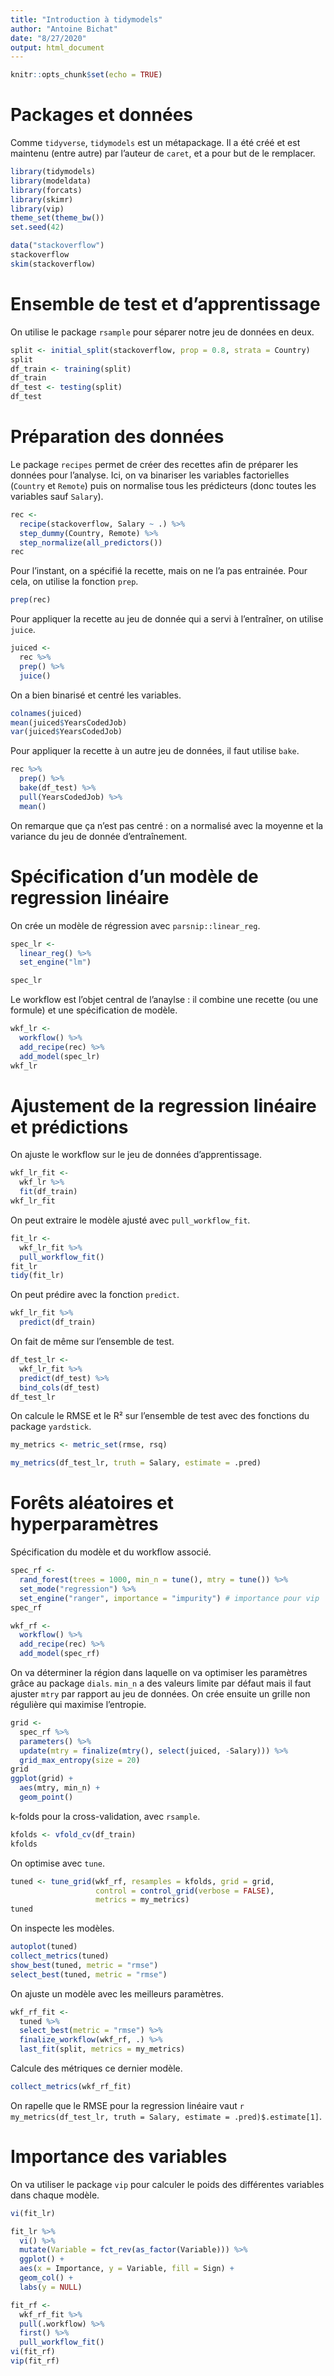 ```yaml
---
title: "Introduction à tidymodels"
author: "Antoine Bichat"
date: "8/27/2020"
output: html_document
---
```


```r
knitr::opts_chunk$set(echo = TRUE)
```

# Packages et données

Comme `tidyverse`, `tidymodels` est un métapackage. Il a été créé et est maintenu (entre autre) par l'auteur de `caret`, et a pour but de le remplacer.

```r
library(tidymodels)
library(modeldata)
library(forcats)
library(skimr)
library(vip)
theme_set(theme_bw())
set.seed(42)
```

```r
data("stackoverflow")
stackoverflow
skim(stackoverflow)
```


# Ensemble de test et d'apprentissage

On utilise le package `rsample` pour séparer notre jeu de données en deux.

```r
split <- initial_split(stackoverflow, prop = 0.8, strata = Country)
split
df_train <- training(split)
df_train
df_test <- testing(split)
df_test
```

# Préparation des données

Le package `recipes` permet de créer des recettes afin de préparer les données pour l'analyse. Ici, on va binariser les variables factorielles (`Country` et `Remote`) puis on normalise tous les prédicteurs (donc toutes les variables sauf `Salary`).

```r
rec <-
  recipe(stackoverflow, Salary ~ .) %>%
  step_dummy(Country, Remote) %>%
  step_normalize(all_predictors())
rec
```

Pour l'instant, on a spécifié la recette, mais on ne l'a pas entrainée. Pour cela, on utilise la fonction `prep`.

```r
prep(rec)
```

Pour appliquer la recette au jeu de donnée qui a servi à l'entraîner, on utilise `juice`.

```r
juiced <-
  rec %>%
  prep() %>%
  juice()
```

On a bien binarisé et centré les variables.

```r
colnames(juiced)
mean(juiced$YearsCodedJob)
var(juiced$YearsCodedJob)
```

Pour appliquer la recette à un autre jeu de données, il faut utilise `bake`.  

```r
rec %>%
  prep() %>%
  bake(df_test) %>% 
  pull(YearsCodedJob) %>% 
  mean()
```

On remarque que ça n'est pas centré : on a normalisé avec la moyenne et la variance du jeu de donnée d'entraînement.

# Spécification d'un modèle de regression linéaire

On crée un modèle de régression avec `parsnip::linear_reg`. 

```r
spec_lr <-
  linear_reg() %>%
  set_engine("lm")

spec_lr
```

Le workflow est l'objet central de l'anaylse : il combine une recette (ou une formule) et une spécification de modèle.

```r
wkf_lr <-
  workflow() %>%
  add_recipe(rec) %>%
  add_model(spec_lr)
wkf_lr
```

# Ajustement de la regression linéaire et prédictions

On ajuste le workflow sur le jeu de données d'apprentissage.

```r
wkf_lr_fit <-
  wkf_lr %>%
  fit(df_train)
wkf_lr_fit
```

On peut extraire le modèle ajusté avec `pull_workflow_fit`.

```r
fit_lr <-
  wkf_lr_fit %>%
  pull_workflow_fit()
fit_lr 
tidy(fit_lr)
```

On peut prédire avec la fonction `predict`.

```r
wkf_lr_fit %>%
  predict(df_train)
```

On fait de même sur l'ensemble de test.

```r
df_test_lr <-
  wkf_lr_fit %>%
  predict(df_test) %>%
  bind_cols(df_test)
df_test_lr
```

On calcule le RMSE et le R² sur l'ensemble de test avec des fonctions du package `yardstick`.

```r
my_metrics <- metric_set(rmse, rsq)

my_metrics(df_test_lr, truth = Salary, estimate = .pred)
```


# Forêts aléatoires et hyperparamètres

Spécification du modèle et du workflow associé.

```r
spec_rf <-
  rand_forest(trees = 1000, min_n = tune(), mtry = tune()) %>%
  set_mode("regression") %>%
  set_engine("ranger", importance = "impurity") # importance pour vip
spec_rf

wkf_rf <-
  workflow() %>%
  add_recipe(rec) %>%
  add_model(spec_rf)
```

On va déterminer la région dans laquelle on va optimiser les paramètres grâce au package `dials`. `min_n` a des valeurs limite par défaut mais il faut ajuster `mtry` par rapport au jeu de données. On crée ensuite un grille non régulière qui maximise l'entropie.

```r
grid <-
  spec_rf %>%
  parameters() %>%
  update(mtry = finalize(mtry(), select(juiced, -Salary))) %>%
  grid_max_entropy(size = 20)
grid
ggplot(grid) +
  aes(mtry, min_n) +
  geom_point()
```

k-folds pour la cross-validation, avec `rsample`.

```r
kfolds <- vfold_cv(df_train)
kfolds
```

On optimise avec `tune`.

```r
tuned <- tune_grid(wkf_rf, resamples = kfolds, grid = grid,
                   control = control_grid(verbose = FALSE),
                   metrics = my_metrics)
tuned
```

On inspecte les modèles. 

```r
autoplot(tuned)
collect_metrics(tuned)
show_best(tuned, metric = "rmse")
select_best(tuned, metric = "rmse")
```

On ajuste un modèle avec les meilleurs paramètres.

```r
wkf_rf_fit <-
  tuned %>%
  select_best(metric = "rmse") %>%
  finalize_workflow(wkf_rf, .) %>%
  last_fit(split, metrics = my_metrics)
```

Calcule des métriques ce dernier modèle.

```r
collect_metrics(wkf_rf_fit)
```

On rapelle que le RMSE pour la regression linéaire vaut `r  my_metrics(df_test_lr, truth = Salary, estimate = .pred)$.estimate[1]`.

# Importance des variables

On va utiliser le package `vip` pour calculer le poids des différentes variables dans chaque modèle.

```r
vi(fit_lr)

fit_lr %>%
  vi() %>%
  mutate(Variable = fct_rev(as_factor(Variable))) %>%
  ggplot() +
  aes(x = Importance, y = Variable, fill = Sign) +
  geom_col() +
  labs(y = NULL)
```

```r
fit_rf <-
  wkf_rf_fit %>%
  pull(.workflow) %>%
  first() %>%
  pull_workflow_fit()
vi(fit_rf)
vip(fit_rf)
```

